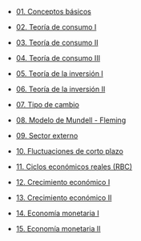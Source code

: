 -   [01. Conceptos básicos](../2023-06-14-01-conceptos-basicos/index.qmd)

-   [02. Teoría de consumo I](../2023-06-14-02-teoria-de-consumo-i/index.qmd)

-   [03. Teoría de consumo II](../2023-06-14-03-teoria-de-consumo-ii/index.qmd)

-   [04. Teoría de consumo III](../2023-06-14-04-teoria-de-consumo-iii/index.qmd)

-   [05. Teoría de la inversión I](../2023-06-14-05-teoria-de-la-inversion-i/index.qmd)

-   [06. Teoría de la inversión II](../2023-06-14-06-teoria-de-la-inversion-ii/index.qmd)

-   [07. Tipo de cambio](../2023-06-14-07-tipo-de-cambio/index.qmd)

-   [08. Modelo de Mundell - Fleming](../2023-06-14-08-modelo-de-mundell-fleming/index.qmd)

-   [09. Sector externo](../2023-06-14-09-sector-externo/index.qmd)

-   [10. Fluctuaciones de corto plazo](../2023-06-14-10-fluctuaciones-de-corto-plazo/index.qmd)

-   [11. Ciclos económicos reales (RBC)](../2023-06-14-11-ciclos-economicos-reales-rbc/index.qmd)

-   [12. Crecimiento económico I](../2023-06-14-12-crecimiento-economico-i/index.qmd)

-   [13. Crecimiento económico II](../2023-06-14-13-crecimiento-economico-ii/index.qmd)

-   [14. Economía monetaria I](../2023-06-14-14-economia-monetaria-i/index.qmd)

-   [15. Economía monetaria II](../2023-06-14-15-economia-monetaria-ii/index.qmd)